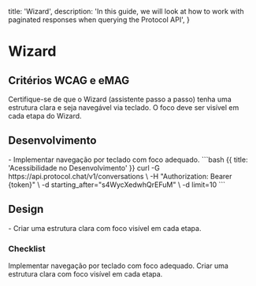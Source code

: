 
  title: 'Wizard',
  description:
    'In this guide, we will look at how to work with paginated responses when querying the Protocol API',
}

# Wizard

## Critérios WCAG e eMAG
<Properties fullWidth>
  <Property name="WCAG 2.1.1 / eMAG Diretriz 5" type="Estrutura clara e navegação por teclado">
    Certifique-se de que o Wizard (assistente passo a passo) tenha uma estrutura clara e seja navegável via teclado.
  </Property>
  <Property name="WCAG 2.4.7 / eMAG Diretriz 5" type="Foco visível">
    O foco deve ser visível em cada etapa do Wizard.
  </Property>
</Properties>


## Desenvolvimento
<Row>
  <Col>
    - Implementar navegação por teclado com foco adequado.
  </Col>
  <Col>
    ```bash {{ title: 'Acessibilidade no Desenvolvimento' }}
    curl -G https://api.protocol.chat/v1/conversations \
      -H "Authorization: Bearer {token}" \
      -d starting_after="s4WycXedwhQrEFuM" \
      -d limit=10
    ```
  </Col>
</Row>

## Design
<Row>
  <Col>
  - Criar uma estrutura clara com foco visível em cada etapa.
  </Col>
  <Col>
    <ImageNote
          imageSrc="https://placehold.co/600x200.png"
          imageAlt="Acessibilidade no Design"
        />
  </Col>
</Row>

### Checklist
<Checklist>
Implementar navegação por teclado com foco adequado.
Criar uma estrutura clara com foco visível em cada etapa.
</Checklist>
